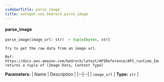 ```yaml
---
sidebarTitle: parse_image
title: autogen.oai.bedrock.parse_image
---
```


<code class="doc-symbol doc-symbol-heading doc-symbol-function"></code>
#### parse_image
<a href="#autogen.oai.bedrock..parse_image" class="headerlink" title="Permanent link"></a>

```python
parse_image(image_url: str) -> tuple[bytes, str]
```

    Try to get the raw data from an image url.
    
    Ref: https://docs.aws.amazon.com/bedrock/latest/APIReference/API_runtime_ImageSource.html
    returns a tuple of (Image Data, Content Type)

<b>Parameters:</b>
| Name | Description |
|--|--|
| `image_url` | **Type:** `str` |

<br />